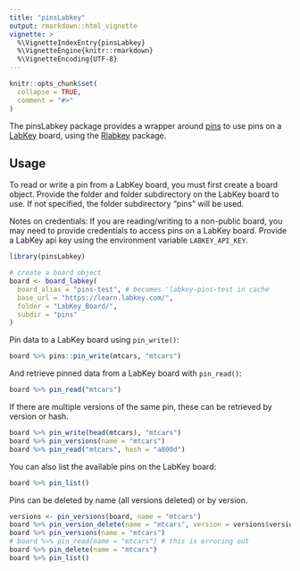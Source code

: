 ```yaml
---
title: "pinsLabkey"
output: rmarkdown::html_vignette
vignette: >
  %\VignetteIndexEntry{pinsLabkey}
  %\VignetteEngine{knitr::rmarkdown}
  %\VignetteEncoding{UTF-8}
---
```


```r
knitr::opts_chunk$set(
  collapse = TRUE,
  comment = "#>"
)
```

The pinsLabkey package provides a wrapper around [pins](https://pins.rstudio.com/) to use pins on a [LabKey](https://www.labkey.com/) board, using the [Rlabkey](https://github.com/LabKey/labkey-api-r) package. 

## Usage

To read or write a pin from a LabKey board, you must first create a board object. Provide the folder and folder subdirectory on the LabKey board to use. If not specified, the folder subdirectory "pins" will be used. 

Notes on credentials: If you are reading/writing to a non-public board, you may need to provide credentials to access pins on a LabKey board. Provide a LabKey api key using the environment variable `LABKEY_API_KEY`.

```r
library(pinsLabkey)

# create a board object
board <- board_labkey(
  board_alias = "pins-test", # becomes 'labkey-pins-test in cache
  base_url = "https://learn.labkey.com/",
  folder = "LabKey_Board/",
  subdir = "pins"
)
```

Pin data to a LabKey board using `pin_write()`: 

```r
board %>% pins::pin_write(mtcars, "mtcars")
```

And retrieve pinned data from a LabKey board with `pin_read()`: 

```r
board %>% pin_read("mtcars")
```

If there are multiple versions of the same pin, these can be retrieved by version or hash. 

```r
board %>% pin_write(head(mtcars), "mtcars")
board %>% pin_versions(name = "mtcars")
board %>% pin_read("mtcars", hash = "a800d")
```

You can also list the available pins on the LabKey board:

```r
board %>% pin_list()
```

Pins can be deleted by name (all versions deleted) or by version. 

```r
versions <- pin_versions(board, name = "mtcars")
board %>% pin_version_delete(name = "mtcars", version = versions$version[1])
board %>% pin_versions(name = "mtcars")
# board %>% pin_read(name = "mtcars") # this is erroring out
board %>% pin_delete(name = "mtcars")
board %>% pin_list()
```
